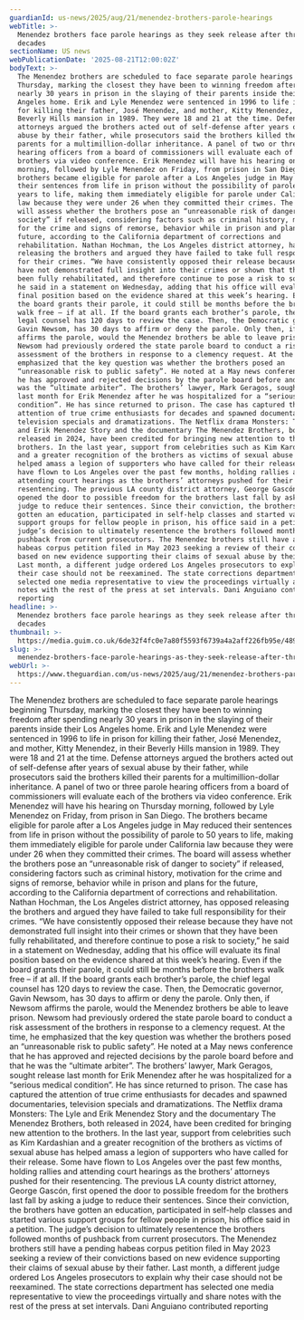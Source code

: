 ```yaml
---
guardianId: us-news/2025/aug/21/menendez-brothers-parole-hearings
webTitle: >-
  Menendez brothers face parole hearings as they seek release after three
  decades
sectionName: US news
webPublicationDate: '2025-08-21T12:00:02Z'
bodyText: >-
  The Menendez brothers are scheduled to face separate parole hearings beginning
  Thursday, marking the closest they have been to winning freedom after spending
  nearly 30 years in prison in the slaying of their parents inside their Los
  Angeles home. Erik and Lyle Menendez were sentenced in 1996 to life in prison
  for killing their father, José Menendez, and mother, Kitty Menendez, in their
  Beverly Hills mansion in 1989. They were 18 and 21 at the time. Defense
  attorneys argued the brothers acted out of self-defense after years of sexual
  abuse by their father, while prosecutors said the brothers killed their
  parents for a multimillion-dollar inheritance. A panel of two or three parole
  hearing officers from a board of commissioners will evaluate each of the
  brothers via video conference. Erik Menendez will have his hearing on Thursday
  morning, followed by Lyle Menendez on Friday, from prison in San Diego. The
  brothers became eligible for parole after a Los Angeles judge in May reduced
  their sentences from life in prison without the possibility of parole to 50
  years to life, making them immediately eligible for parole under California
  law because they were under 26 when they committed their crimes. The board
  will assess whether the brothers pose an “unreasonable risk of danger to
  society” if released, considering factors such as criminal history, motivation
  for the crime and signs of remorse, behavior while in prison and plans for the
  future, according to the California department of corrections and
  rehabilitation. Nathan Hochman, the Los Angeles district attorney, has opposed
  releasing the brothers and argued they have failed to take full responsibility
  for their crimes. “We have consistently opposed their release because they
  have not demonstrated full insight into their crimes or shown that they have
  been fully rehabilitated, and therefore continue to pose a risk to society,”
  he said in a statement on Wednesday, adding that his office will evaluate its
  final position based on the evidence shared at this week’s hearing. Even if
  the board grants their parole, it could still be months before the brothers
  walk free – if at all. If the board grants each brother’s parole, the chief
  legal counsel has 120 days to review the case. Then, the Democratic governor,
  Gavin Newsom, has 30 days to affirm or deny the parole. Only then, if Newsom
  affirms the parole, would the Menendez brothers be able to leave prison.
  Newsom had previously ordered the state parole board to conduct a risk
  assessment of the brothers in response to a clemency request. At the time, he
  emphasized that the key question was whether the brothers posed an
  “unreasonable risk to public safety”. He noted at a May news conference that
  he has approved and rejected decisions by the parole board before and that he
  was the “ultimate arbiter”. The brothers’ lawyer, Mark Geragos, sought release
  last month for Erik Menendez after he was hospitalized for a “serious medical
  condition”. He has since returned to prison. The case has captured the
  attention of true crime enthusiasts for decades and spawned documentaries,
  television specials and dramatizations. The Netflix drama Monsters: The Lyle
  and Erik Menendez Story and the documentary The Menendez Brothers, both
  released in 2024, have been credited for bringing new attention to the
  brothers. In the last year, support from celebrities such as Kim Kardashian
  and a greater recognition of the brothers as victims of sexual abuse has
  helped amass a legion of supporters who have called for their release. Some
  have flown to Los Angeles over the past few months, holding rallies and
  attending court hearings as the brothers’ attorneys pushed for their
  resentencing. The previous LA county district attorney, George Gascón, first
  opened the door to possible freedom for the brothers last fall by asking a
  judge to reduce their sentences. Since their conviction, the brothers have
  gotten an education, participated in self-help classes and started various
  support groups for fellow people in prison, his office said in a petition. The
  judge’s decision to ultimately resentence the brothers followed months of
  pushback from current prosecutors. The Menendez brothers still have a pending
  habeas corpus petition filed in May 2023 seeking a review of their convictions
  based on new evidence supporting their claims of sexual abuse by their father.
  Last month, a different judge ordered Los Angeles prosecutors to explain why
  their case should not be reexamined. The state corrections department has
  selected one media representative to view the proceedings virtually and share
  notes with the rest of the press at set intervals. Dani Anguiano contributed
  reporting
headline: >-
  Menendez brothers face parole hearings as they seek release after three
  decades
thumbnail: >-
  https://media.guim.co.uk/6de32f4fc0e7a80f5593f6739a4a2aff226fb95e/489_0_2486_1989/500.jpg
slug: >-
  menendez-brothers-face-parole-hearings-as-they-seek-release-after-three-decades
webUrl: >-
  https://www.theguardian.com/us-news/2025/aug/21/menendez-brothers-parole-hearings
---
```

The Menendez brothers are scheduled to face separate parole hearings beginning Thursday, marking the closest they have been to winning freedom after spending nearly 30 years in prison in the slaying of their parents inside their Los Angeles home. Erik and Lyle Menendez were sentenced in 1996 to life in prison for killing their father, José Menendez, and mother, Kitty Menendez, in their Beverly Hills mansion in 1989. They were 18 and 21 at the time. Defense attorneys argued the brothers acted out of self-defense after years of sexual abuse by their father, while prosecutors said the brothers killed their parents for a multimillion-dollar inheritance. A panel of two or three parole hearing officers from a board of commissioners will evaluate each of the brothers via video conference. Erik Menendez will have his hearing on Thursday morning, followed by Lyle Menendez on Friday, from prison in San Diego. The brothers became eligible for parole after a Los Angeles judge in May reduced their sentences from life in prison without the possibility of parole to 50 years to life, making them immediately eligible for parole under California law because they were under 26 when they committed their crimes. The board will assess whether the brothers pose an “unreasonable risk of danger to society” if released, considering factors such as criminal history, motivation for the crime and signs of remorse, behavior while in prison and plans for the future, according to the California department of corrections and rehabilitation. Nathan Hochman, the Los Angeles district attorney, has opposed releasing the brothers and argued they have failed to take full responsibility for their crimes. “We have consistently opposed their release because they have not demonstrated full insight into their crimes or shown that they have been fully rehabilitated, and therefore continue to pose a risk to society,” he said in a statement on Wednesday, adding that his office will evaluate its final position based on the evidence shared at this week’s hearing. Even if the board grants their parole, it could still be months before the brothers walk free – if at all. If the board grants each brother’s parole, the chief legal counsel has 120 days to review the case. Then, the Democratic governor, Gavin Newsom, has 30 days to affirm or deny the parole. Only then, if Newsom affirms the parole, would the Menendez brothers be able to leave prison. Newsom had previously ordered the state parole board to conduct a risk assessment of the brothers in response to a clemency request. At the time, he emphasized that the key question was whether the brothers posed an “unreasonable risk to public safety”. He noted at a May news conference that he has approved and rejected decisions by the parole board before and that he was the “ultimate arbiter”. The brothers’ lawyer, Mark Geragos, sought release last month for Erik Menendez after he was hospitalized for a “serious medical condition”. He has since returned to prison. The case has captured the attention of true crime enthusiasts for decades and spawned documentaries, television specials and dramatizations. The Netflix drama Monsters: The Lyle and Erik Menendez Story and the documentary The Menendez Brothers, both released in 2024, have been credited for bringing new attention to the brothers. In the last year, support from celebrities such as Kim Kardashian and a greater recognition of the brothers as victims of sexual abuse has helped amass a legion of supporters who have called for their release. Some have flown to Los Angeles over the past few months, holding rallies and attending court hearings as the brothers’ attorneys pushed for their resentencing. The previous LA county district attorney, George Gascón, first opened the door to possible freedom for the brothers last fall by asking a judge to reduce their sentences. Since their conviction, the brothers have gotten an education, participated in self-help classes and started various support groups for fellow people in prison, his office said in a petition. The judge’s decision to ultimately resentence the brothers followed months of pushback from current prosecutors. The Menendez brothers still have a pending habeas corpus petition filed in May 2023 seeking a review of their convictions based on new evidence supporting their claims of sexual abuse by their father. Last month, a different judge ordered Los Angeles prosecutors to explain why their case should not be reexamined. The state corrections department has selected one media representative to view the proceedings virtually and share notes with the rest of the press at set intervals. Dani Anguiano contributed reporting
